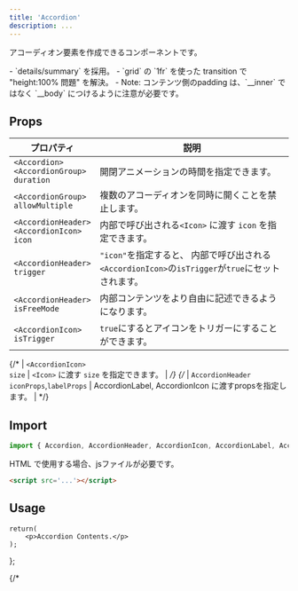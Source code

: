 ```yaml
---
title: 'Accordion'
description: ...
---
```



アコーディオン要素を作成できるコンポーネントです。


<Note heading='実装について' preset='info'>
- `details/summary` を採用。
- `grid` の `1fr` を使った transition で "height:100% 問題" を解決。
	- Note: コンテンツ側のpadding は、`__inner` ではなく `__body` につけるように注意が必要です。
</Note>


## Props

| プロパティ | 説明 | 
|---|---|
| <PropBadge ml='-.5em'>`<Accordion>`</PropBadge><br/><PropBadge ml='-.5em'>`<AccordionGroup>`</PropBadge><br/>`duration` | 開閉アニメーションの時間を指定できます。 |
| <PropBadge ml='-.5em'>`<AccordionGroup>`</PropBadge><br/>`allowMultiple` | 複数のアコーディオンを同時に開くことを禁止します。 |
| <PropBadge ml='-.5em'>`<AccordionHeader>`</PropBadge><br/><PropBadge ml='-.5em'>`<AccordionIcon>`</PropBadge><br/>`icon` | 内部で呼び出される`<Icon>` に渡す `icon` を指定できます。 |
| <PropBadge ml='-.5em'>`<AccordionHeader>`</PropBadge><br/>`trigger` | `"icon"`を指定すると、 内部で呼び出される`<AccordionIcon>`の`isTrigger`が`true`にセットされます。|
| <PropBadge ml='-.5em'>`<AccordionHeader>`</PropBadge><br/>`isFreeMode` | 内部コンテンツをより自由に記述できるようになります。 |
| <PropBadge ml='-.5em'>`<AccordionIcon>`</PropBadge><br/>`isTrigger` | `true`にするとアイコンをトリガーにすることができます。 |

{/* | <PropBadge ml='-.5em'>`<AccordionIcon>`</PropBadge><br/>`size` | `<Icon>` に渡す `size` を指定できます。 | */}
{/* | <PropBadge>`AccordionHeader`</PropBadge><br/>`iconProps`,`labelProps` | AccordionLabel, AccordionIcon に渡すpropsを指定します。 | */}



## Import

```js
import { Accordion, AccordionHeader, AccordionIcon, AccordionLabel, AccordionBody } from '@lism-ui/core';
```

HTML で使用する場合、jsファイルが必要です。

```html
<script src='...'></script>
```


## Usage

	return(
		<p>Accordion Contents.</p>
	);
};


{/* <Script src='/js/acc.js' type="module"/> */}

<Preview>
	<PreviewTitle>Accordionの例</PreviewTitle>
	<PreviewArea p={20}>
		<Accordion>
			<AccordionHeader>Accordionヘッダー</AccordionHeader>
			<AccordionBody>
				<DammyText length="l" />
			</AccordionBody>
		</Accordion>
	</PreviewArea>
	<PreviewCode slot='tab' label='React, Astro'>
```jsx
<Accordion>
	<AccordionHeader>Accordionヘッダー</AccordionHeader>
	<AccordionBody>...</AccordionBody>
</Accordion>
```
	</PreviewCode>
	<PreviewCode slot='tab' label='HTML'>
```html
<details class="c--accordion">
	<summary class="c--accordion__header l--flex -p:box:s -gap:20 -ai:c">
		<span class="c--accordion__label -fx:1">Accordionヘッダー</span>
		<span class="c--accordion__icon -d:if">
			<span class="e--icon" data-icon="acc-btn" aria-hidden="true"></span>
		</span>
	</summary>
	<div class="c--accordion__body -p:box:s">
		<div class="c--accordion__inner">
			...
		</div>
	</div>
</details>
```
	</PreviewCode>
</Preview>

`<AccordionHeader>` に `icon` を指定すると、内部で使用されている `<AccordionIcon>` に渡されます。

<Preview>
	<PreviewTitle>アイコンを変更する</PreviewTitle>
	<PreviewArea p={20} isFlow='s'>
		<Accordion>
			<AccordionHeader icon='lism:caret-down-fill'>Accordionヘッダー</AccordionHeader>
			<AccordionBody>
				<DammyText length="l" />
			</AccordionBody>
		</Accordion>
	</PreviewArea>
	<PreviewCode>
```jsx "icon="
<Accordion>
	<AccordionHeader icon='lism:caret-down-fill'>Accordionヘッダー</AccordionHeader>
	<AccordionBody>...</AccordionBody>
</Accordion>
```
	</PreviewCode>
</Preview>


`<AccordionHeader>` に `tag` を指定すると、内部で使用されている `<AccordionLabel>` に渡されます。

<Preview>
	<PreviewTitle>ヘッダーのHTMLタグをh3タグにする</PreviewTitle>
	<PreviewArea p={20}>
		<Accordion>
			<AccordionHeader tag='h3'>アコーディオンヘッダー</AccordionHeader>
			<AccordionBody>
				<AccDemoContent />
			</AccordionBody>
		</Accordion>
	</PreviewArea>
	<PreviewCode>
```jsx {3}
<Accordion>
	<AccordionHeader tag='h3'>アコーディオンヘッダー</AccordionHeader>
	<AccordionBody>...</AccordionBody>
</Accordion>
```
	</PreviewCode>
</Preview>


{/* <Preview>
	<PreviewTitle>単体での装飾例</PreviewTitle>
	<PreviewArea p={30}>
		<Accordion bxsh='2' bdrs='xs' bgc='base'>
			<AccordionHeader label='Accordionヘッダー1' p='box' bgc='main' c='white' bdrss={{es: '0', ee: '0'}}/>
			<AccordionBody p='box' bgc='main:20%'>
				<DammyText length='l' />
			</AccordionBody>
		</Accordion>
		<hr />
		<Accordion bd  hasDivider>
			<AccordionHeader label='Accordionヘッダー2' p='box' bgc='base' />
			<AccordionBody p='box' bgc='base'>
				<DammyText length='l' />
			</AccordionBody>
		</Accordion>
	</PreviewArea>
	<PreviewCode>
		```jsx
		<Accordion bxsh='2' bdrs='s'>
			<AccordionHeader label='Accordionヘッダー1' p='box' bgc='main' c='white' bdrss={{es: '0', ee: '0'}}/>
			<AccordionBody p='box' bgc='main:20%'>
				...
			</AccordionBody>
		</Accordion>
		<hr />
		<Accordion bd  hasDivider>
			<AccordionHeader label='Accordionヘッダー2' p='box' bgc='base' />
			<AccordionBody p='box' bgc='base'>
				<DammyText length='l' />
			</AccordionBody>
		</Accordion>
		```
	</PreviewCode>
</Preview> */}


### `<AccordionGroup>`

アコーディオン専用のラッパーコンポーネントです。

<Preview>
	<PreviewTitle>AccordionGroup</PreviewTitle>
	<PreviewArea p={30}>
		<AccordionGroup hasDivider>
			<Accordion>
				<AccordionHeader>Accordionヘッダー1</AccordionHeader>
				<AccordionBody>
					<DammyText length="l" />
				</AccordionBody>
			</Accordion>
			<Accordion>
				<AccordionHeader>Accordionヘッダー2</AccordionHeader>
				<AccordionBody>
					<DammyText length="l" />
				</AccordionBody>
			</Accordion>
			<Accordion>
				<AccordionHeader>Accordionヘッダー3</AccordionHeader>
				<AccordionBody>
					<DammyText length="l" />
				</AccordionBody>
			</Accordion>
		</AccordionGroup>
	</PreviewArea>
	<PreviewCode slot='tab' label='React, Astro'>
		```jsx
		<AccordionGroup hasDivider>
			<Accordion>
				<AccordionHeader>Accordionヘッダー1</AccordionHeader>
				<AccordionBody>...</AccordionBody>
			</Accordion>
			<Accordion>...</Accordion>
			<Accordion>...</Accordion>
		</AccordionGroup>
		```
	</PreviewCode>
	<PreviewCode slot='tab' label='HTML'>
```html
<div class="c--accordions l--stack has--divider">
	<details class="c--accordion">
		<summary class="c--accordion__header l--flex -p:box:s -gap:20 -ai:c">
			<span class="c--accordion__label -fx:1">Accordionヘッダー1</span>
			<span class="c--accordion__icon -d:if">
				<span class="e--icon" data-icon="acc-btn" aria-hidden="true"></span>
			</span>
		</summary>
		<div class="c--accordion__body -p:box:s">
			<div class="c--accordion__inner">
				...
			</div>
		</div>
	</details>
	<details class="c--accordion">...</details>
	<details class="c--accordion">...</details>
</div>
```
	</PreviewCode>
</Preview>

`allowMultiple`に`false`を指定すると `[data-multiple="disallow"]`が出力され、複数のアコーディオンを同時に開くことを禁止します。

<Preview>
	<PreviewTitle>allowMultiple</PreviewTitle>
	<PreviewArea p={30}>
		<AccordionGroup hasDivider allowMultiple={false}>
			<Accordion>
				<AccordionHeader>Accordionヘッダー</AccordionHeader>
				<AccordionBody>
					<DammyText length="l" />
				</AccordionBody>
			</Accordion>
			<Accordion>
				<AccordionHeader>Accordionヘッダー</AccordionHeader>
				<AccordionBody>
					<DammyText length="l" />
				</AccordionBody>
			</Accordion>
			<Accordion>
				<AccordionHeader>Accordionヘッダー</AccordionHeader>
				<AccordionBody>
					<DammyText length="l" />
				</AccordionBody>
			</Accordion>
		</AccordionGroup>
	</PreviewArea>
	<PreviewCode slot='tab' label='React, Astro'>
```jsx "allowMultiple={false}"
<AccordionGroup hasDivider allowMultiple={false}>
	<Accordion>...</Accordion>
	<Accordion>...</Accordion>
	<Accordion>...</Accordion>
</AccordionGroup>
```
	</PreviewCode>
	<PreviewCode slot='tab' label='HTML'>
```html "data-multiple=\"disallow\""
<div class="c--accordions l--stack has--divider" data-multiple="disallow">
	<details class="c--accordion">...</details>
	<details class="c--accordion">...</details>
	<details class="c--accordion">...</details>
</div>
```
	</PreviewCode>
</Preview>


`AccordionGroup`に`duration`で直下の`<Accordion>`全ての開閉速度を指定できます。

<Preview>
	<PreviewTitle>duration</PreviewTitle>
	<PreviewArea p={30}>
		<AccordionGroup hasDivider bd bdrs='m' duration='.5s'>
			<Accordion>
				<AccordionHeader>Accordionヘッダー</AccordionHeader>
				<AccordionBody>
					<DammyText length="l" />
				</AccordionBody>
			</Accordion>
			<Accordion>
				<AccordionHeader>Accordionヘッダー</AccordionHeader>
				<AccordionBody>
					<DammyText length="l" />
				</AccordionBody>
			</Accordion>
			<Accordion>
				<AccordionHeader>Accordionヘッダー</AccordionHeader>
				<AccordionBody>
					<DammyText length="l" />
				</AccordionBody>
			</Accordion>
		</AccordionGroup>
	</PreviewArea>
	<PreviewCode slot='tab' label='React, Astro'>
```jsx "duration='.5s'"
<AccordionGroup duration='.5s' hasDivider bd bdrs='m'>
	<Accordion>...</Accordion>
	<Accordion>...</Accordion>
	<Accordion>...</Accordion>
</AccordionGroup>
```
	</PreviewCode>
	<PreviewCode slot='tab' label='HTML'>
```html "--acc-duration"
<div class="c--accordions l--stack has--divider -bd: -bdrs:m" style="--acc-duration:.5s">
	<details class="c--accordion">...</details>
	<details class="c--accordion">...</details>
	<details class="c--accordion">...</details>
</div>
```
	</PreviewCode>
</Preview>

`AccordionGroup`は`Stack`で構成されているため、`gap`でアコーディオン間の余白を調整できます。

<Preview>
	<PreviewTitle>gap</PreviewTitle>
	<PreviewArea p={30}>
		<AccordionGroup gap={20}>
			<Accordion hasDivider bgc='base-2' bxsh='1' bdrs='m'>
				<AccordionHeader p='box'>Accordion</AccordionHeader>
				<AccordionBody p='box'>
					<DammyText length="l" />
				</AccordionBody>
			</Accordion>
			<Accordion hasDivider bgc='base-2' bxsh='1' bdrs='m'>
				<AccordionHeader p='box'>Accordion</AccordionHeader>
				<AccordionBody p='box'>
					<DammyText length="l" />
				</AccordionBody>
			</Accordion>
			<Accordion hasDivider bgc='base-2' bxsh='1' bdrs='m'>
				<AccordionHeader p='box'>Accordion</AccordionHeader>
				<AccordionBody  p='box'>
					<DammyText length="l" />
				</AccordionBody>
			</Accordion>
		</AccordionGroup>
	</PreviewArea>
	<PreviewCode>
```jsx
<AccordionGroup gap={20}>
	<Accordion hasDivider bgc='base-2' bxsh='1' bdrs='m'>
		<AccordionHeader p='box'>Accordion</AccordionHeader>
		<AccordionBody p='box'>...</AccordionBody>
	</Accordion>
	<Accordion hasDivider bgc='base-2' bxsh='1' bdrs='m'>
		<AccordionHeader p='box'>Accordion</AccordionHeader>
		<AccordionBody p='box'>...</AccordionBody>
	</Accordion>
	<Accordion hasDivider bgc='base-2' bxsh='1' bdrs='m'>
		<AccordionHeader p='box'>Accordion</AccordionHeader>
		<AccordionBody  p='box'>...</AccordionBody>
	</Accordion>
	...
</AccordionGroup>
```
	</PreviewCode>
</Preview>



## より高度なカスタマイズ

`<AccordionHeader>`については、`isFreeMode`を指定するとアイコンなどの自動出力などがオフになり、`<AccordionLabel>`,`<AccordionIcon>`を使ってより自由に記述できます。

<Preview>
	<PreviewTitle>`isFreeMode`でアイコンを左側にする例</PreviewTitle>
	<PreviewArea p={20}>
		<Accordion>
			<AccordionHeader isFreeMode>
				<AccordionIcon />
				<AccordionLabel>Accordionヘッダー</AccordionLabel>
			</AccordionHeader>
			<AccordionBody>
				<DammyText length="l" />
			</AccordionBody>
		</Accordion>
	</PreviewArea>
	<PreviewCode>
		```jsx "isFreeMode" "AccordionIcon" "AccordionLabel"
		<Accordion>
			<AccordionHeader isFreeMode>
				<AccordionIcon />
				<AccordionLabel>Accordionヘッダー</AccordionLabel>
			</AccordionHeader>
			<AccordionBody>...</AccordionBody>
		</Accordion>
		```
	</PreviewCode>
</Preview>


### 開閉時にアイコンを切り替える

`<AccordionIcon>`の子要素(`children`)に直接`<Icon>`を配置することもでき、アイコンを2つ配置して`data-to`属性を指定すると開くアイコンと閉じるアイコンを分けることが可能です。

<Preview>
	<PreviewTitle>開閉アイコンを切り替える</PreviewTitle>
	<PreviewArea p={20}>
		<Accordion>
			<AccordionHeader isFreeMode>
				<AccordionLabel>プラス / マイナス</AccordionLabel>
				<AccordionIcon>
					<Icon as={Plus} weight='bold' data-to='open' />
					<Icon as={Minus} weight='bold' data-to='close' />
				</AccordionIcon>
			</AccordionHeader>
			<AccordionBody>
				<DammyText length='m' />
			</AccordionBody>
		</Accordion>
	</PreviewArea>
	<PreviewCode>
```jsx "isFreeMode" "AccordionIcon"
import { Minus, Plus } from '@phosphor-icons/react';

<Accordion>
	<AccordionHeader isFreeMode>
		<AccordionLabel>プラス/マイナス</AccordionLabel>
		<AccordionIcon>
			<Icon as={Plus} weight='bold' data-to='open' />
			<Icon as={Minus} weight='bold' data-to='close' />
		</AccordionIcon>
	</AccordionHeader>
	<AccordionBody>
		<DammyText length='m' />
	</AccordionBody>
</Accordion>
```
	</PreviewCode>
</Preview>



### ヘッダーに要素を追加する

`<AccordionHeader>` は flexで要素を並べているだけなので、例えばアイコンを追加ことなども可能です。

<Preview>
	<PreviewTitle>アイコンをもう一つ使用する</PreviewTitle>
	<PreviewArea p={20}>
		<Accordion>
			<AccordionHeader isFreeMode>
				<AccordionLabel layout={Flex} ai='c' gap='em3'>
					<><Icon as={Question} fz='2xl' />アコーディオンヘッダー</>
				</AccordionLabel>
				<AccordionIcon />
			</AccordionHeader>
			<AccordionBody>
				<DammyText length='m' />
			</AccordionBody>
		</Accordion>
	</PreviewArea>
	<PreviewCode>
```jsx {3}
<Accordion>
	<AccordionHeader>
		<AccordionLabel layout={Flex} ai='c' gap='em3'>
			<Icon as={Question} fz='2xl' />
			アコーディオンヘッダー
		</AccordionLabel>
		<AccordionIcon />
	</AccordionHeader>
	<AccordionBody>
		...
	</AccordionBody>
</Accordion>
```
	</PreviewCode>
</Preview>



## アコーディオントリガーをアイコンのみにする

`<AccordionHeader>` に `trigger='icon'` を指定すると、内部の `<AccordionIcon>` に `isTrigger` が適用され、`data-role="trigger"`が出力されます。  

これにより、アコーディオンを展開するための`click`イベントがヘッダー全体ではなくアイコン部分に対して登録され、**アコーディオンヘッダー内のリンクをクリックできる**ようになります。

<Preview>
	<PreviewTitle>Accordionの例</PreviewTitle>
	<PreviewArea p={20}>
		<Accordion>
			<AccordionHeader trigger='icon'>
				<>ヘッダーテキスト（<a href="#acc">ヘルプリンク</a>）</>
			</AccordionHeader>
			<AccordionBody>
				<AccDemoContent />
			</AccordionBody>
		</Accordion>
	</PreviewArea>
	<PreviewCode slot='tab' label='React, Astro'>
```jsx "trigger='icon'"
<Accordion>
	<AccordionHeader trigger='icon'>
		ヘッダーテキスト（<a href="#acc">ヘルプリンク</a>）
	</AccordionHeader>
	<AccordionBody>...</AccordionBody>
</Accordion>
```
	</PreviewCode>
	<PreviewCode slot='tab' label='HTML'>
```html "data-role=\"trigger\""
<details class="c--accordion">
	<summary class="c--accordion__header l--flex -p:box:s -gap:20 -ai:c">
		<span class="c--accordion__label -fx:1">ヘッダーテキスト（<a href="#acc">ヘルプリンク</a></span>
		<button class="c--accordion__icon -d:if" data-role="trigger">
			<span class="e--icon" data-icon="acc-btn" aria-hidden="true" ></span>
		</button>
	</summary>
	<div class="c--accordion__body -p:box:s">
		<div class="c--accordion__inner">...</div>
	</div>
</details>
```
	</PreviewCode>
</Preview>


<Note heading='Note:' preset='note' isFlow='s'>
`<summary>`自体が`toggle`イベントを持つため、`<AccordionHeader>`内のリンク以外のエリアをクリックしてもアコーディオンは開閉します。  
これを防いでアイコンのみだけをクリッカブルにしたい場合は、以下のようにCSSを追加してください。

```css
.c--accordion__header:has([data-role='trigger']) {
	pointer-events: none;
}
```
</Note>
